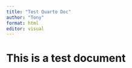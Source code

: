 ```yaml
---
title: "Test Quarto Doc"
author: "Tony"
format: html
editor: visual
---
```


# This is a test document
